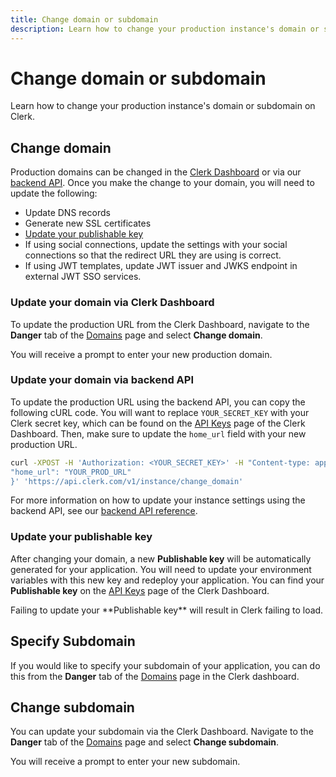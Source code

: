 ```yaml
---
title: Change domain or subdomain
description: Learn how to change your production instance's domain or subdomain on Clerk.
---
```


# Change domain or subdomain

Learn how to change your production instance's domain or subdomain on Clerk.

## Change domain

Production domains can be changed in the [Clerk Dashboard](https://dashboard.clerk.com/) or via our [backend API](https://clerk.com/docs/reference/backend-api). Once you make the change to your domain, you will need to update the following:

- Update DNS records
- Generate new SSL certificates
- [Update your publishable key](#updating-your-publishable-key)
- If using social connections, update the settings with your social connections so that the redirect URL they are using is correct.
- If using JWT templates, update JWT issuer and JWKS endpoint in external JWT SSO services.

### Update your domain via Clerk Dashboard

To update the production URL from the Clerk Dashboard, navigate to the **Danger** tab of the [Domains](https://dashboard.clerk.com/last-active?path=domains) page and select **Change domain**. 

<Images
  width={3024}
  height={1650}
  src="/docs/images/deployment-guides/change-domain.webp"
  alt="The 'Danger' tab of the Domains page in the Clerk Dashboard.There is a red arrow pointing to the 'Change domain' button."
/>

You will receive a prompt to enter your new production domain.

<Images
  width={3024}
  height={1650}
  src="/docs/images/deployment-guides/change-domain-settings.webp"
  alt="The 'Change domain' modal in the Clerk Dashboard."
/>

### Update your domain via backend API

To update the production URL using the backend API, you can copy the following cURL code. You will want to replace `YOUR_SECRET_KEY` with your Clerk secret key, which can be found on the [API Keys](https://dashboard.clerk.com/last-active?path=api-keys) page of the Clerk Dashboard. Then, make sure to update the `home_url` field with your new production URL.

```bash
curl -XPOST -H 'Authorization: <YOUR_SECRET_KEY>' -H "Content-type: application/json" -d '{
"home_url": "YOUR_PROD_URL"
}' 'https://api.clerk.com/v1/instance/change_domain'
```

For more information on how to update your instance settings using the backend API, see our [backend API reference](https://clerk.com/docs/reference/backend-api/tag/Beta-Features#operation/UpdateInstanceAuthConfig).

### Update your publishable key

After changing your domain, a new **Publishable key** will be automatically generated for your application. You will need to update your environment variables with this new key and redeploy your application. You can find your **Publishable key** on the [API Keys](https://dashboard.clerk.com/last-active?path=api-keys) page of the Clerk Dashboard.

<Callout>
  Failing to update your **Publishable key** will result in Clerk failing to load. 
</Callout>

## Specify Subdomain

If you would like to specify your subdomain of your application, you can do this from the **Danger** tab of the [Domains](https://dashboard.clerk.com/last-active?path=paths) page in the Clerk dashboard.

<Images
  width={3024}
  height={1650}
  src="/docs/images/deployment-guides/set-subdomain.webp"
  alt="The 'Danger' tab of the Domains page in the Clerk Dashboard.There is a red arrow pointing to the 'Set subdomain' button."
/>

## Change subdomain

You can update your subdomain via the Clerk Dashboard. Navigate to the **Danger** tab of the [Domains](https://dashboard.clerk.com/last-active?path=domains) page and select **Change subdomain**. 

<Images
  width={3024}
  height={1650}
  src="/docs/images/deployment-guides/change-subdomain.webp"
  alt="The 'Danger' tab of the Domains page in the Clerk Dashboard.There is a red arrow pointing to the 'Change subdomain' button."
/>

You will receive a prompt to enter your new subdomain.

<Images
  width={3024}
  height={1650}
  src="/docs/images/deployment-guides/change-subdomain-settings.webp"
  alt="The 'Change subdomain' modal in the Clerk Dashboard."
/>
